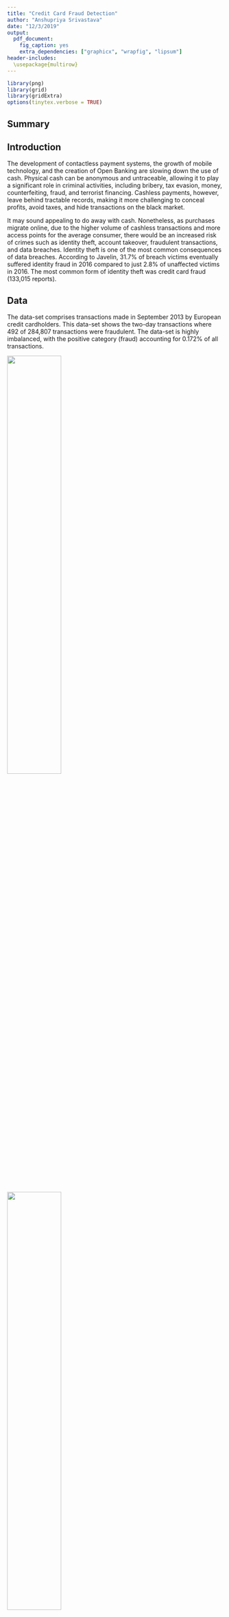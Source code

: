 ```yaml
---
title: "Credit Card Fraud Detection"
author: "Anshupriya Srivastava"
date: "12/3/2019"
output: 
  pdf_document:
    fig_caption: yes
    extra_dependencies: ["graphicx", "wrapfig", "lipsum"]
header-includes:
  \usepackage{multirow}
---
```


```r
library(png)
library(grid)
library(gridExtra)
options(tinytex.verbose = TRUE)
```
## Summary


## Introduction

The development of contactless payment systems, the growth of mobile technology, and the creation of Open Banking are slowing down the use of cash. Physical cash can be anonymous and untraceable, allowing it to play a significant role in criminal activities, including bribery, tax evasion, money, counterfeiting, fraud, and terrorist financing. Cashless payments, however, leave behind tractable records, making it more challenging to conceal profits, avoid taxes, and hide transactions on the black market.

It may sound appealing to do away with cash. Nonetheless, as purchases migrate online, due to the higher volume of cashless transactions and more access points for the average consumer, there would be an increased risk of crimes such as identity theft, account takeover, fraudulent transactions, and data breaches. Identity theft is one of the most common consequences of data breaches. According to Javelin, 31.7% of breach victims eventually suffered identity fraud in 2016 compared to just 2.8% of unaffected victims in 2016. The most common form of identity theft was credit card fraud (133,015 reports). 

## Data

The data-set comprises transactions made in September 2013 by European credit cardholders. This data-set shows the two-day transactions where 492 of 284,807 transactions were fraudulent. The data-set is highly imbalanced, with the positive category (fraud) accounting for 0.172% of all transactions.

![](class_dist_barplot.png){width=50%} ![](amount_pie chart.png){width=50%}

\begin{center}
Fig 1. Class Distribution
\end{center}

Numerical variables resulting from PCA transformation are in the data-set. However, due to data privacy issues, the original features and more background information are not available. V1, V2...V28 are the key PCA components collected. The only features not transformed with PCA are 'Time' and 'Amount.' The 'Time' feature includes the seconds from the first transaction in the data-set. The 'Amount' feature is the payment amount used for cost-sensitive learning. 'Class' is the response parameter, and in case of fraud, it takes value 1 and 0 otherwise. A plot describing the distributions of all variables in the data-set is available in the appendix. The next pair of graphs explore the relationship of Amount with respect to Class and Time Respectively.

![](AmountClass.png){width=50%} ![](AmountTime.png){width=50%}

\begin{center}
Fig 2. Distribution of Amount with Class and Time
\end{center}

The first plot shows that high value transactions are not fraudulent. Fraudulent transactions are of lower value. The fraudulent transactions amount have a mean of 122.21 whereas non-fraudulent transactions have a mean of 88.29. Despite having a higher mean value the maximum amount spent during a fraudulent transaction is 2125.87 as compared to non-fraudulent transactions where the highest amount spent is 25691.16. This implies that fraudulent transactions are not very evident. A consumer may not even realize that their card is being used by someone else for a prolonged period of time due to the low value of transactions. The second plot demonstrates the relationship between Time and Amount classified on Class. Once again it's quite evident that the amount value of fraudulent transactions is fairly low as compared non-fraudulent transactions. Also, there doesn't seem to be a pattern based on time. A fraudulent transaction can occur anytime. So, the variable time is being excluded from this analysis. 

The graph below describes the distribution of one the known variable Amount. It is evident that amount is heavily skewed. Performing a log transformation on this variable creates a more normal distribution which will be used throughout the analysis.

![](amount_dist.png){width=50%} ![](Amount_normal.png){width=50%}

\begin{center}
Fig 3. Amount Distribution
\end{center}

The following analysis is based on the two techniques used to balance the dataset. The first method used is Undersampling. Undersampling works by sampling the dominant class to reduce the number of samples. The method used here is selecting a few samples from the Fraudulent class randomly. The graph below shows an equal distribution in both classes along with a t-SNE plot. t-SNE (t-Distributed Stochastic Neighbor Embedding) is a non-linear dimension reduction algorithm used to study high-dimensional data. It maps two or more dimensions of multi-dimensional data for analysis.

![](classUndersampling.png){width=50%} ![](tsne_undersampling.png){width=42.5%}

\begin{center}
Fig 4. Class Distribution after Undersampling
\end{center}

There are equal instances of fraudulent and non-fraudulent transactions. Also, clear clusters of fraudulent and non-fraudulent transactions are visible in the second graph. This suggests that the classification algorithms that will be used on the data will be able to segreggate between the classes.

A similar pair of graphs is visualized for the second method used to balance the data-set - Oversampling. Oversampling artificially creates observations in the data set belonging to the class that is under represented. The technique used to oversample is SMOTE (Synthetic Minority Over-sampling Technique). SMOTE creates synthetic observations of the minority class (in this case, fraudulent transactions). SMOTE finds the k-nearest-neighbors for minority class observations and randomly chooses one of the k-nearest-neighbors and using it to create a similar, but randomly tweaked, new observations.

![](classDist_Oversampled.png){width=50%} ![](tsne_SMOTE.png){width=42.5%}
\begin{center}
Fig 5. Class Distribution after Oversampling
\end{center}

There are equal instances of fraudulent and non-fraudulent transactions since the algorithm is tuned to created equal counts of both cases. There are a total of 1968 observations equally divided between fraudulent and non-fraudulent cases. Also, clear clusters of fraudulent and non-fraudulent transactions are visible in the second graph. This suggests that the classification algorithms that will be used on the data will be able to segreggate between the classes.

## Model

The undersampled and oversampled are spilt into training and testing datasets using a 3:1 ratio i.e 75% of data is used as training data and 25% as testing data. Three classification algorithms (**Logistic Regression, K-nearest-neighbour and Decision Trees**) are applied on the training sets obtained. The reason behind picking these three modeling techiques is explained below:

**Logistic Regression** : The primary reason behind using this method is that it has been taught in class. Apart from that, Logistic Regression is incredibly easy to implement and very efficient to train. Because of its simplicity Logistic Regression is also a good baseline that can be use to measure the performance of other more complicated Algorithms.

**K-nearest-neighbour** : KNN is a popular clustering algorithm because it is simple to implement, robust to noisy training data, and effective if training data is large. 

A comparative of the three algorithms is presented below. 

#### Undersampling

After splitting the dataset into training and testing there are 738 observations in the training data set and 246 observations in testing data set.

![](undersampling_compTable.png)

```r
c1 <- c("Model", "Logistic Regression", "KNN", "Decision Trees")
c2 <- c("Accuracy", "93.09%", "94.31%", "93.09%")
c3 <- c("Precision", "95.17%", "95.12%", "92.94%")
c4 <- c("Recall", "91.40%", "72.67%", "91.05%")
c5 <- c("F1 Score", "93.23%", "82.39%", "92.94%")
df1 <- data.frame(c1, c2, c3, c4, c5)
df1
```

